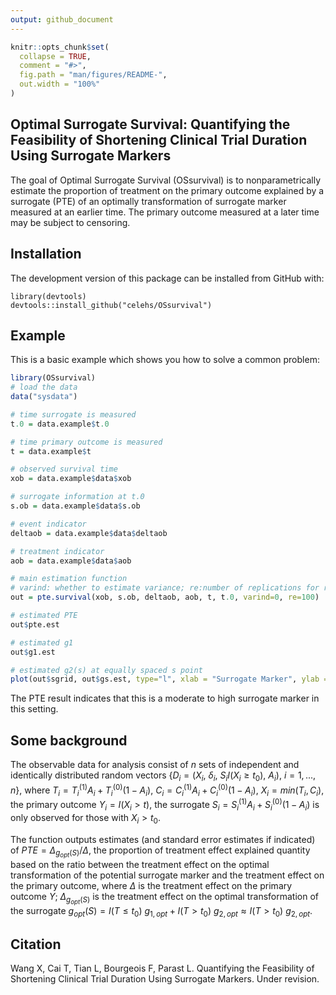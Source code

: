 ```yaml
---
output: github_document
---
```


<!-- README.md is generated from README.Rmd. Please edit that file -->

```r
knitr::opts_chunk$set(
  collapse = TRUE,
  comment = "#>",
  fig.path = "man/figures/README-",
  out.width = "100%"
)
```

## Optimal Surrogate Survival: Quantifying the Feasibility of Shortening Clinical Trial Duration Using Surrogate Markers

<!-- badges: start -->
<!-- badges: end -->

The goal of Optimal Surrogate Survival (OSsurvival) is to nonparametrically estimate the proportion of treatment on the primary outcome explained by a surrogate (PTE) of an optimally transformation of surrogate marker measured at an earlier time. The primary outcome measured at a later time may be subject to censoring.

## Installation

The development version of this package can be installed from GitHub with:

```  
library(devtools)
devtools::install_github("celehs/OSsurvival")
```

## Example

This is a basic example which shows you how to solve a common problem:

```r
library(OSsurvival)
# load the data
data("sysdata")

# time surrogate is measured
t.0 = data.example$t.0

# time primary outcome is measured
t = data.example$t

# observed survival time
xob = data.example$data$xob

# surrogate information at t.0
s.ob = data.example$data$s.ob

# event indicator
deltaob = data.example$data$deltaob

# treatment indicator
aob = data.example$data$aob

# main estimation function
# varind: whether to estimate variance; re:number of replications for resampling
out = pte.survival(xob, s.ob, deltaob, aob, t, t.0, varind=0, re=100)

# estimated PTE
out$pte.est

# estimated g1
out$g1.est

# estimated g2(s) at equally spaced s point
plot(out$sgrid, out$gs.est, type="l", xlab = "Surrogate Marker", ylab = "Optimal Transformation")
```
The PTE result indicates that this is a moderate to high surrogate marker in this setting.


## Some background

The observable data for analysis consist of $n$ sets of independent and identically distributed random vectors $\{D_i = (X_i,\ \delta_i,\ S_i I(X_i \ge t_0),\ A_i),\ i = 1, ..., n\}$, where $T_i = T_i^{(1)}A_i + T_i^{(0)}(1-A_i)$, $C_i = C_i^{(1)}A_i + C_i^{(0)}(1-A_i)$, $X_i=min(T_i, C_i)$, the primary outcome $Y_i=I(X_i>t)$, the surrogate $S_i = S_i^{(1)}A_i + S_i^{(0)}(1-A_i)$ is only observed for those with $X_i > t_0$. 

The function outputs estimates (and standard error estimates if indicated) of $PTE =\Delta_{g_{opt}(S)} / \Delta$, the proportion of treatment effect explained quantity based on the ratio between the treatment effect on the optimal transformation of the potential surrogate marker and the treatment effect on the primary outcome, where $\Delta$ is the treatment effect on the primary outcome $Y$; $\Delta_{g_{opt}(S)}$ is the treatment effect on the optimal transformation of the surrogate $g_{opt}(S)=I(T\leq t_0)\ g_{1, opt}+I(T>t_0)\ g_{2, opt}\approx I(T>t_0)\ g_{2, opt}$.


## Citation

Wang X, Cai T, Tian L, Bourgeois F, Parast L. Quantifying the Feasibility of Shortening Clinical Trial Duration Using Surrogate Markers. Under revision.
